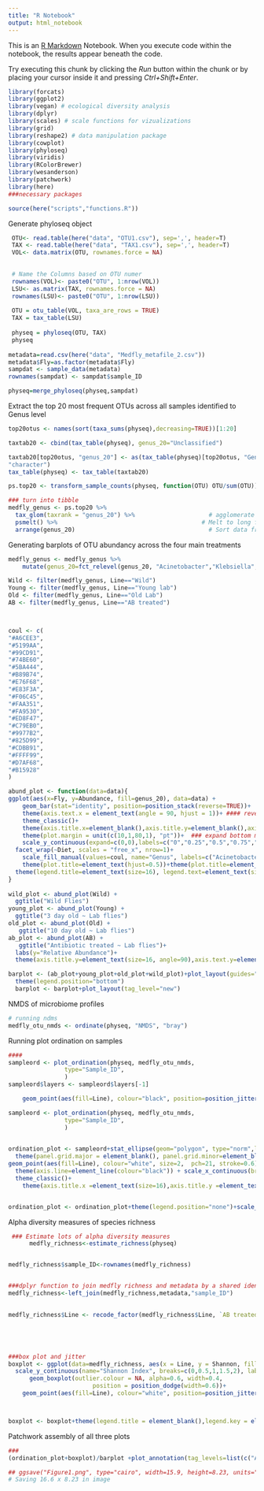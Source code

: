```yaml
---
title: "R Notebook"
output: html_notebook
---
```


This is an [R Markdown](http://rmarkdown.rstudio.com) Notebook. When you execute code within the notebook, the results appear beneath the code. 

Try executing this chunk by clicking the *Run* button within the chunk or by placing your cursor inside it and pressing *Ctrl+Shift+Enter*. 

```r
library(forcats)
library(ggplot2)
library(vegan) # ecological diversity analysis
library(dplyr)
library(scales) # scale functions for vizualizations
library(grid)
library(reshape2) # data manipulation package
library(cowplot)
library(phyloseq)
library(viridis)
library(RColorBrewer)
library(wesanderson)
library(patchwork)
library(here)
###necessary packages

source(here("scripts","functions.R"))
```

Generate phyloseq object

```r
 OTU<- read.table(here("data", "OTU1.csv"), sep=',', header=T)
 TAX <- read.table(here("data", "TAX1.csv"), sep=',', header=T)
 VOL<- data.matrix(OTU, rownames.force = NA)
 

 # Name the Columns based on OTU numer
 rownames(VOL)<- paste0("OTU", 1:nrow(VOL))
 LSU<- as.matrix(TAX, rownames.force = NA)
 rownames(LSU)<- paste0("OTU", 1:nrow(LSU))
 
 OTU = otu_table(VOL, taxa_are_rows = TRUE)
 TAX = tax_table(LSU)
 
 physeq = phyloseq(OTU, TAX)
 physeq
 
metadata=read.csv(here("data", "Medfly_metafile_2.csv"))
metadata$Fly=as.factor(metadata$Fly) 
sampdat <- sample_data(metadata)
rownames(sampdat) <- sampdat$sample_ID

physeq=merge_phyloseq(physeq,sampdat)

```


Extract the top 20 most frequent OTUs across all samples identified to Genus level

```r
top20otus <- names(sort(taxa_sums(physeq),decreasing=TRUE))[1:20]

taxtab20 <- cbind(tax_table(physeq), genus_20="Unclassified")

taxtab20[top20otus, "genus_20"] <- as(tax_table(physeq)[top20otus, "Genus"],
"character")
tax_table(physeq) <- tax_table(taxtab20)

ps.top20 <- transform_sample_counts(physeq, function(OTU) OTU/sum(OTU))

### turn into tibble
medfly_genus <- ps.top20 %>%
  tax_glom(taxrank = "genus_20") %>%                     # agglomerate at genus level
  psmelt() %>%                                         # Melt to long format
  arrange(genus_20)                                      # Sort data frame alphabetically by phylum
```


Generating barplots of OTU abundancy across the four main treatments

```r

medfly_genus <- medfly_genus %>%
    mutate(genus_20=fct_relevel(genus_20, "Acinetobacter","Klebsiella","Pantoea","Pseudoxanthomonas","Serratia","Stenotrophomonas","Betaproteobacteria_unclassified","Bordetella","Delftia","Limnobacter","Commensalibacter","Sphingobium","Sphingomonas","Bacillus_cereus_group","Staphylococcus","Enterococcus_unclassified","Mycoplasma","Sphingobacterium", "Unclassified")) 

Wild <- filter(medfly_genus, Line=="Wild")
Young <- filter(medfly_genus, Line=="Young lab")
Old <- filter(medfly_genus, Line=="Old Lab")
AB <- filter(medfly_genus, Line=="AB treated")



coul <- c(
"#A6CEE3", 
"#5199AA", 
"#99CD91", 
"#74BE60", 
"#5BA444", 
"#B89B74", 
"#E76F68",
"#E83F3A", 
"#F06C45", 
"#FAA351", 
"#FA9530", 
"#ED8F47", 
"#C79EB0", 
"#9977B2", 
"#825D99",
"#CDBB91",
"#FFFF99",
"#D7AF68", 
"#B15928"
)

abund_plot <- function(data=data){
ggplot(aes(x=Fly, y=Abundance, fill=genus_20), data=data) + 
    geom_bar(stat="identity", position=position_stack(reverse=TRUE))+ 
    theme(axis.text.x = element_text(angle = 90, hjust = 1))+ #### reverse stacked order of plots
    theme_classic()+
    theme(axis.title.x=element_blank(),axis.title.y=element_blank(),axis.text.y=element_blank(),panel.grid.major = element_blank(), panel.grid.minor = element_blank(),axis.text.x =  element_blank(), axis.ticks.x =  element_blank(), axis.ticks.y=element_blank(), axis.line.y=element_blank())+ ### white background
    theme(plot.margin = unit(c(10,1,80,1), "pt"))+  ### expand bottom margin of plot
    scale_y_continuous(expand=c(0,0),labels=c("0","0.25","0.5","0.75","1"))+ 
  facet_wrap(~Diet, scales = "free_x", nrow=1)+
    scale_fill_manual(values=coul, name="Genus", labels=c("Acinetobacter","Klebsiella","Pantoea","Pseudoxanthomonas","Serratia","Stenotrophomonas","Burkholderia","Bordetella","Delftia","Limnobacter","Commensalibacter","Sphingobium","Sphingomonas","Bacillus","Staphylococcus","Enterococcus","Mycoplasma","Sphingobacterium","Other"))+
    theme(plot.title=element_text(hjust=0.5))+theme(plot.title=element_textbox(hjust=0.5,vjust=0.1))+
  theme(legend.title=element_text(size=16), legend.text=element_text(size=14))
}
  
wild_plot <- abund_plot(Wild) +
  ggtitle("Wild Flies")
young_plot <- abund_plot(Young) +
  ggtitle("3 day old ~ Lab flies")
old_plot <- abund_plot(Old) +
   ggtitle("10 day old ~ Lab flies")
ab_plot <- abund_plot(AB) +
   ggtitle("Antibiotic treated ~ Lab flies")+
  labs(y="Relative Abundance")+
  theme(axis.title.y=element_text(size=16, angle=90),axis.text.y=element_text(size=14), axis.ticks.y=element_line(),  axis.line.y=element_line())

barplot <- (ab_plot+young_plot+old_plot+wild_plot)+plot_layout(guides="collect", nrow=1)&
  theme(legend.position="bottom")
  barplot <- barplot+plot_layout(tag_level="new")

```
 
NMDS of microbiome profiles

```r
# running ndms 
medfly_otu_nmds <- ordinate(physeq, "NMDS", "bray")


```


Running plot ordination on samples

```r
####
sampleord <- plot_ordination(physeq, medfly_otu_nmds,
                type="Sample_ID",
                )
sampleord$layers <- sampleord$layers[-1]

    geom_point(aes(fill=Line), colour="black", position=position_jitterdodge(dodge.width=0.9),pch=21) 

sampleord <- plot_ordination(physeq, medfly_otu_nmds,
                type="Sample_ID",
                )   
    

ordination_plot <- sampleord+stat_ellipse(geom="polygon", type="norm",linetype=2, size=1.2, alpha=0.2,aes(fill=Line, colour=Line), show.legend=FALSE)+
  theme(panel.grid.major = element_blank(), panel.grid.minor=element_blank(), panel.background=element_blank())+
geom_point(aes(fill=Line), colour="white", size=2,  pch=21, stroke=0.6)+
  theme(axis.line=element_line(colour="black")) + scale_x_continuous(breaks=c(-1,1))+scale_y_continuous(breaks=c(-1,1))+
  theme_classic()+
    theme(axis.title.x =element_text(size=16),axis.title.y =element_text(size=16),axis.text.y= element_text(size=16),axis.text.x= element_text(size=16),panel.grid.major = element_blank(), legend.title =element_text(size=16), panel.grid.minor = element_blank())


ordination_plot <- ordination_plot+theme(legend.position="none")+scale_fill_manual(values=c("darkorange","darkblue", "cyan4","purple"))+scale_color_manual(values=c("darkorange","darkblue", "cyan4","purple"))


```


Alpha diversity measures of species richness

```r
 ### Estimate lots of alpha diversity measures     
      medfly_richness<-estimate_richness(physeq)


medfly_richness$sample_ID<-rownames(medfly_richness)


###dplyr function to join medfly richness and metadata by a shared identifier
medfly_richness<-left_join(medfly_richness,metadata,"sample_ID")

  
medfly_richness$Line <- recode_factor(medfly_richness$Line, `AB treated`="Ab treated", `Young lab`="3 day old Lab", `Old Lab`="10 day old Lab", `Wild`="Wild flies")





###box plot and jitter
boxplot <- ggplot(data=medfly_richness, aes(x = Line, y = Shannon, fill=Line))+
  scale_y_continuous(name="Shannon Index", breaks=c(0,0.5,1,1.5,2), labels=c("0","0.5","1","1.5","2")) +theme(panel.grid.major=element_blank(), panel.grid.minor=element_blank(), panel.border=element_blank(), panel.background=element_blank())+theme(axis.text.x = element_text(size=14), axis.text.y=element_text(size=14), axis.title.y=element_text(size=16))+theme(axis.line.x = element_line(color="black"),axis.line.y = element_line(color="black"))+labs(y="", x="")+
      geom_boxplot(outlier.colour = NA, alpha=0.6, width=0.4,
                        position = position_dodge(width=0.6))+
    geom_point(aes(fill=Line), colour="white", position=position_jitterdodge(dodge.width=0.9),pch=21, stroke=0.5,size=2,show.legend = FALSE)



boxplot <- boxplot+theme(legend.title = element_blank(),legend.key = element_blank(), legend.text=element_text(size=16))+scale_fill_manual(values=c("darkorange","purple", "darkblue", "cyan4"))
```


Patchwork assembly of all three plots

```r
### 
(ordination_plot+boxplot)/barplot +plot_annotation(tag_levels=list(c("A","B"),"C")) & theme(plot.tag=element_text(size=20))
```


```r

## ggsave("Figure1.png", type="cairo", width=15.9, height=8.23, units="in", dpi=600)
# Saving 16.6 x 8.23 in image
```
